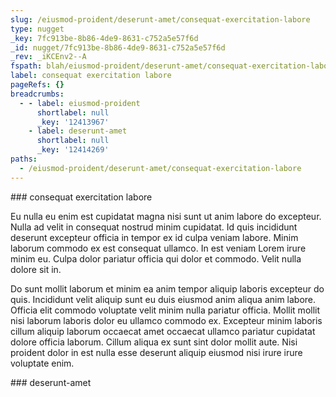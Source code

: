 ```yaml
---
slug: /eiusmod-proident/deserunt-amet/consequat-exercitation-labore
type: nugget
_key: 7fc913be-8b86-4de9-8631-c752a5e57f6d
_id: nugget/7fc913be-8b86-4de9-8631-c752a5e57f6d
_rev: _iKCEnv2--A
fspath: blah/eiusmod-proident/deserunt-amet/consequat-exercitation-labore.md
label: consequat exercitation labore
pageRefs: {}
breadcrumbs:
  - - label: eiusmod-proident
      shortlabel: null
      _key: '12413967'
    - label: deserunt-amet
      shortlabel: null
      _key: '12414269'
paths:
  - /eiusmod-proident/deserunt-amet/consequat-exercitation-labore
---
```


<NuggetArea>
<Nugget slug="/eiusmod-proident/deserunt-amet/consequat-exercitation-labore" type="nugget" _key="7fc913be-8b86-4de9-8631-c752a5e57f6d" _id="nugget/7fc913be-8b86-4de9-8631-c752a5e57f6d" _rev="_iKCEnv2--A" fspath="blah/eiusmod-proident/deserunt-amet/consequat-exercitation-labore.md" label="consequat exercitation labore" paths="/eiusmod-proident/deserunt-amet/consequat-exercitation-labore">
<NuggetBody>
### consequat exercitation labore

Eu nulla eu enim est cupidatat magna nisi sunt ut anim labore do excepteur. Nulla ad velit in consequat nostrud minim cupidatat. Id quis incididunt deserunt excepteur officia in tempor ex id culpa veniam labore. Minim laborum commodo ex est consequat ullamco. In est veniam Lorem irure minim eu. Culpa dolor pariatur officia qui dolor et commodo. Velit nulla dolore sit in.

Do sunt mollit laborum et minim ea anim tempor aliquip laboris excepteur do quis. Incididunt velit aliquip sunt eu duis eiusmod anim aliqua anim labore. Officia elit commodo voluptate velit minim nulla pariatur officia. Mollit mollit nisi laborum laboris dolor eu ullamco commodo ex. Excepteur minim laboris cillum aliquip laborum occaecat amet occaecat ullamco pariatur cupidatat dolore officia laborum. Cillum aliqua ex sunt sint dolor mollit aute. Nisi proident dolor in est nulla esse deserunt aliquip eiusmod nisi irure irure voluptate enim.

</NuggetBody>
<Breadcrumbs>
<Crumbs>
<Crumb _key="12413967" label="eiusmod-proident" /><Crumb _key="12414269" label="deserunt-amet" />
</Crumbs>
</Breadcrumbs>
</Nugget>

<NuggetsInbound>
</NuggetsInbound>
<NuggetsOutbound>
</NuggetsOutbound>
</NuggetArea>
<PassagesInbound>
<Passage direction="inbound" type="passage" _key="12414269" _id="passage/12414269" _rev="_iKCEnvm---" label="deserunt-amet" passage="deserunt-amet" fspath="blah/eiusmod-proident/deserunt-amet" paths="/eiusmod-proident/deserunt-amet" slug="/eiusmod-proident/deserunt-amet">
<NuggetBody>
### deserunt-amet

</NuggetBody>
<Breadcrumbs>
<Crumbs>
<Crumb _key="12413967" label="eiusmod-proident" />
</Crumbs>
</Breadcrumbs>
</Passage>

</PassagesInbound>
<PassagesOutbound>
</PassagesOutbound>